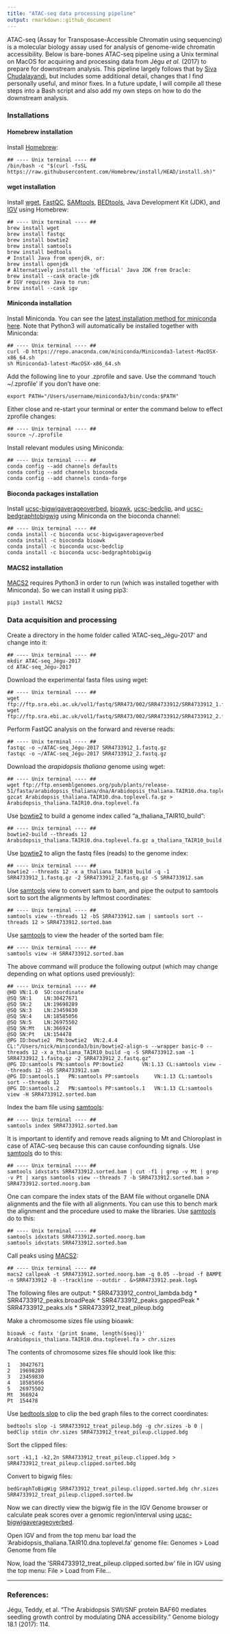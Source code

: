 ```yaml
---
title: "ATAC-seq data processing pipeline"
output: rmarkdown::github_document
---
```


ATAC-seq (Assay for Transposase-Accessible Chromatin using sequencing) is a molecular biology assay used for analysis of genome-wide chromatin accessibility. Below is bare-bones ATAC-seq pipeline using a Unix terminal on MacOS for acquiring and processing data from Jégu <i>et al.</i> (2017) to prepare for downstream analysis. This pipeline largely follows that by [Siva Chudalayandi](https://bioinformaticsworkbook.org/dataAnalysis/ATAC-seq/ATAC_tutorial.html#gsc.tab=0), but includes some additional detail, changes that I find personally useful, and minor fixes. In a future update, I will compile all these steps into a Bash script and also add my own steps on how to do the downstream analysis.

### Installations

#### Homebrew installation

Install [Homebrew](https://brew.sh/):
```install-homebrew
## ---- Unix terminal ---- ##
/bin/bash -c "$(curl -fsSL https://raw.githubusercontent.com/Homebrew/install/HEAD/install.sh)"
```

#### wget installation

Install [wget](https://www.gnu.org/software/wget/), [FastQC](https://github.com/s-andrews/FastQC), [SAMtools](http://www.htslib.org/), [BEDtools](https://bedtools.readthedocs.io/en/latest/), Java Development Kit (JDK), and [IGV](https://software.broadinstitute.org/software/igv/) using Homebrew:
```wget-install
## ---- Unix terminal ---- ##
brew install wget
brew install fastqc
brew install bowtie2
brew install samtools
brew install bedtools
# Install Java from openjdk, or:
brew install openjdk
# Alternatively install the 'official' Java JDK from Oracle:
brew install --cask oracle-jdk
# IGV requires Java to run:
brew install --cask igv
```

#### Miniconda installation

Install Miniconda. You can see the [latest installation method for miniconda here](https://bioconda.github.io/user/install.html). Note that Python3 will automatically be installed together with Miniconda:
```miniconda-install
## ---- Unix terminal ---- ##
curl -O https://repo.anaconda.com/miniconda/Miniconda3-latest-MacOSX-x86_64.sh
sh Miniconda3-latest-MacOSX-x86_64.sh
```

Add the following line to your .zprofile and save. Use the command 'touch ~/.zprofile' if you don't have one:
```zprofile-path-miniconda
export PATH="/Users/username/miniconda3/bin/conda:$PATH"
```

Either close and re-start your terminal or enter the command below to effect zprofile changes:
```source-zprofile
## ---- Unix terminal ---- ##
source ~/.zprofile
```

Install relevant modules using Miniconda:
```conda-config
## ---- Unix terminal ---- ##
conda config --add channels defaults
conda config --add channels bioconda
conda config --add channels conda-forge
```

#### Bioconda packages installation

Install [ucsc-bigwigaverageoverbed](https://bioconda.github.io/recipes/ucsc-bigwigaverageoverbed/README.html), [bioawk](https://anaconda.org/bioconda/bioawk), [ucsc-bedclip](https://anaconda.org/bioconda/ucsc-bedclip), and [ucsc-bedgraphtobigwig](https://anaconda.org/bioconda/ucsc-bedgraphtobigwig) using Miniconda on the bioconda channel:
```conda-installs
## ---- Unix terminal ---- ##
conda install -c bioconda ucsc-bigwigaverageoverbed
conda install -c bioconda bioawk
conda install -c bioconda ucsc-bedclip
conda install -c bioconda ucsc-bedgraphtobigwig
```

#### MACS2 installation

[MACS2](https://pypi.org/project/MACS2/) requires Python3 in order to run (which was installed together with Miniconda). So we can install it using pip3:
```macs2-install
pip3 install MACS2
```

### Data acquisition and processing

Create a directory in the home folder called 'ATAC-seq_Jégu-2017' and change into it:
```mkdir-home
## ---- Unix terminal ---- ##
mkdir ATAC-seq_Jégu-2017
cd ATAC-seq_Jégu-2017
```

Download the experimental fasta files using wget:
```wget-fastq
## ---- Unix terminal ---- ##
wget ftp://ftp.sra.ebi.ac.uk/vol1/fastq/SRR473/002/SRR4733912/SRR4733912_1.fastq.gz
wget ftp://ftp.sra.ebi.ac.uk/vol1/fastq/SRR473/002/SRR4733912/SRR4733912_2.fastq.gz
```

Perform FastQC analysis on the forward and reverse reads:
```fastqc-analysis
## ---- Unix terminal ---- ##
fastqc -o ~/ATAC-seq_Jégu-2017 SRR4733912_1.fastq.gz
fastqc -o ~/ATAC-seq_Jégu-2017 SRR4733912_2.fastq.gz
```

Download the <i>arapidopsis thaliana</i> genome using wget:
```download-genome
## ---- Unix terminal ---- ##
wget ftp://ftp.ensemblgenomes.org/pub/plants/release-51/fasta/arabidopsis_thaliana/dna/Arabidopsis_thaliana.TAIR10.dna.toplevel.fa.gz
gzcat Arabidopsis_thaliana.TAIR10.dna.toplevel.fa.gz > Arabidopsis_thaliana.TAIR10.dna.toplevel.fa
```

Use [bowtie2](http://bowtie-bio.sourceforge.net/bowtie2/manual.shtml) to build a genome index called "a_thaliana_TAIR10_build":
```genome-build
## ---- Unix terminal ---- ##
bowtie2-build --threads 12 Arabidopsis_thaliana.TAIR10.dna.toplevel.fa.gz a_thaliana_TAIR10_build
```

Use [bowtie2](http://bowtie-bio.sourceforge.net/bowtie2/manual.shtml) to align the fastq files (reads) to the genome index:
```bowtie2-alignment
## ---- Unix terminal ---- ##
bowtie2 --threads 12 -x a_thaliana_TAIR10_build -q -1 SRR4733912_1.fastq.gz -2 SRR4733912_2.fastq.gz -S SRR4733912.sam
```

Use [samtools](http://www.htslib.org/doc/samtools.html) view to convert sam to bam, and pipe the output to samtools sort to sort the alignments by leftmost coordinates:
```samtools-view
## ---- Unix terminal ---- ##
samtools view --threads 12 -bS SRR4733912.sam | samtools sort --threads 12 > SRR4733912.sorted.bam
```

Use [samtools](http://www.htslib.org/doc/samtools.html) to view the header of the sorted bam file:
```samtools-head
## ---- Unix terminal ---- ##
samtools view -H SRR4733912.sorted.bam
```

The above command will produce the following output (which may change depending on what options used previously):
```samtools-head-output
## ---- Unix terminal ---- ##
@HD	VN:1.0	SO:coordinate
@SQ	SN:1	LN:30427671
@SQ	SN:2	LN:19698289
@SQ	SN:3	LN:23459830
@SQ	SN:4	LN:18585056
@SQ	SN:5	LN:26975502
@SQ	SN:Mt	LN:366924
@SQ	SN:Pt	LN:154478
@PG	ID:bowtie2	PN:bowtie2	VN:2.4.4    	CL:"/Users/nick/miniconda3/bin/bowtie2-align-s --wrapper basic-0 --threads 12 -x a_thaliana_TAIR10_build -q -S SRR4733912.sam -1 SRR4733912_1.fastq.gz -2 SRR4733912_2.fastq.gz"
@PG	ID:samtools	PN:samtools	PP:bowtie2  	VN:1.13	CL:samtools view --threads 12 -bS SRR4733912.sam
@PG	ID:samtools.1	PN:samtools	PP:samtools 	VN:1.13	CL:samtools sort --threads 12
@PG	ID:samtools.2	PN:samtools	PP:samtools.1	VN:1.13	CL:samtools view -H SRR4733912.sorted.bam
```

Index the bam file using [samtools](http://www.htslib.org/doc/samtools.html):
```index-bam
## ---- Unix terminal ---- ##
samtools index SRR4733912.sorted.bam
```

It is important to identify and remove reads aligning to Mt and Chloroplast in case of ATAC-seq because this can cause confounding signals. Use [samtools](http://www.htslib.org/doc/samtools.html) do to this:
```remove-mt-chloroplast-dna
## ---- Unix terminal ---- ##
samtools idxstats SRR4733912.sorted.bam | cut -f1 | grep -v Mt | grep -v Pt | xargs samtools view --threads 7 -b SRR4733912.sorted.bam > SRR4733912.sorted.noorg.bam
```

One can compare the index stats of the BAM file without organelle DNA alignments and the file with all alignments. You can use this to bench mark the alignment and the procedure used to make the libraries. Use [samtools](http://www.htslib.org/doc/samtools.html) do to this:
```idx-stats
## ---- Unix terminal ---- ##
samtools idxstats SRR4733912.sorted.noorg.bam
samtools idxstats SRR4733912.sorted.bam
```

Call peaks using [MACS2](https://pypi.org/project/MACS2/):
```macs2-peak-calling
## ---- Unix terminal ---- ##
macs2 callpeak -t SRR4733912.sorted.noorg.bam -q 0.05 --broad -f BAMPE -n SRR4733912 -B --trackline --outdir . &>SRR4733912.peak.log&
```

The following files are output:
* SRR4733912_control_lambda.bdg
* SRR4733912_peaks.broadPeak
* SRR4733912_peaks.gappedPeak
* SRR4733912_peaks.xls
* SRR4733912_treat_pileup.bdg

Make a chromosome sizes file using bioawk:
```chr-sizes-file
bioawk -c fastx '{print $name, length($seq)}' Arabidopsis_thaliana.TAIR10.dna.toplevel.fa > chr.sizes
```

The contents of chromosome sizes file should look like this:
```chr-sizes-contents
1	30427671
2	19698289
3	23459830
4	18585056
5	26975502
Mt	366924
Pt	154478
```

Use [bedtools slop](https://bedtools.readthedocs.io/en/latest/content/tools/slop.html) to clip the bed graph files to the correct coordinates:
```clip-bed-files
bedtools slop -i SRR4733912_treat_pileup.bdg -g chr.sizes -b 0 | bedClip stdin chr.sizes SRR4733912_treat_pileup.clipped.bdg
```

Sort the clipped files:
```sort-clipped-bed-graph
sort -k1,1 -k2,2n SRR4733912_treat_pileup.clipped.bdg > SRR4733912_treat_pileup.clipped.sorted.bdg
```

Convert to bigwig files:
```bdg-to-bw
bedGraphToBigWig SRR4733912_treat_pileup.clipped.sorted.bdg chr.sizes SRR4733912_treat_pileup.clipped.sorted.bw
```

Now we can directly view the bigwig file in the IGV Genome browser or calculate peak scores over a genomic region/interval using [ucsc-bigwigaverageoverbed](https://bioconda.github.io/recipes/ucsc-bigwigaverageoverbed/README.html).

Open IGV and from the top menu bar load the 'Arabidopsis_thaliana.TAIR10.dna.toplevel.fa' genome file:
Genomes > Load Genome from file

Now, load the 'SRR4733912_treat_pileup.clipped.sorted.bw' file in IGV using the top menu:
File > Load from File...

___

### References:

Jégu, Teddy, et al. "The Arabidopsis SWI/SNF protein BAF60 mediates seedling growth control by modulating DNA accessibility." Genome biology 18.1 (2017): 114.